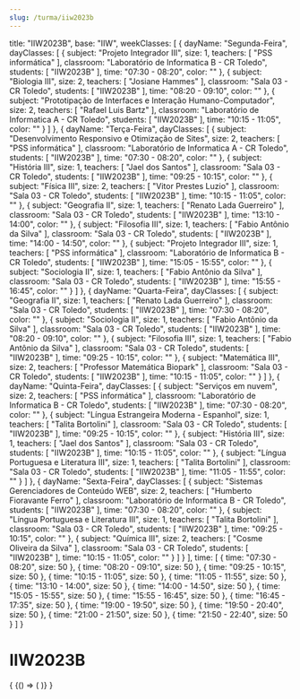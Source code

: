 ```yaml
---
slug: /turma/iiw2023b
---
```

  title: "IIW2023B",
  base: "IIW",
  weekClasses: [
    {
      dayName: "Segunda-Feira",
      dayClasses: [
        {
          subject: "Projeto Integrador III",
          size: 1,
          teachers: [
            "PSS informática"
          ],
          classroom: "Laboratório de Informatica B - CR Toledo",
          students: [
            "IIW2023B"
          ],
          time: "07:30 - 08:20",
          color: ""
        },
        {
          subject: "Biologia III",
          size: 2,
          teachers: [
            "Josiane Hammes"
          ],
          classroom: "Sala 03 - CR Toledo",
          students: [
            "IIW2023B"
          ],
          time: "08:20 - 09:10",
          color: ""
        },
        {
          subject: "Prototipação de Interfaces e Interação Humano-Computador",
          size: 2,
          teachers: [
            "Rafael Luis Bartz"
          ],
          classroom: "Laboratório de Informatica A - CR Toledo",
          students: [
            "IIW2023B"
          ],
          time: "10:15 - 11:05",
          color: ""
        }
      ]
    },
    {
      dayName: "Terça-Feira",
      dayClasses: [
        {
          subject: "Desenvolvimento Responsivo e Otimização de Sites",
          size: 2,
          teachers: [
            "PSS informática"
          ],
          classroom: "Laboratório de Informatica A - CR Toledo",
          students: [
            "IIW2023B"
          ],
          time: "07:30 - 08:20",
          color: ""
        },
        {
          subject: "História III",
          size: 1,
          teachers: [
            "Jael dos Santos"
          ],
          classroom: "Sala 03 - CR Toledo",
          students: [
            "IIW2023B"
          ],
          time: "09:25 - 10:15",
          color: ""
        },
        {
          subject: "Física III",
          size: 2,
          teachers: [
            "Vitor Prestes Luzio"
          ],
          classroom: "Sala 03 - CR Toledo",
          students: [
            "IIW2023B"
          ],
          time: "10:15 - 11:05",
          color: ""
        },
        {
          subject: "Geografia II",
          size: 1,
          teachers: [
            "Renato Lada Guerreiro"
          ],
          classroom: "Sala 03 - CR Toledo",
          students: [
            "IIW2023B"
          ],
          time: "13:10 - 14:00",
          color: ""
        },
        {
          subject: "Filosofia III",
          size: 1,
          teachers: [
            "Fabio Antônio da Silva"
          ],
          classroom: "Sala 03 - CR Toledo",
          students: [
            "IIW2023B"
          ],
          time: "14:00 - 14:50",
          color: ""
        },
        {
          subject: "Projeto Integrador III",
          size: 1,
          teachers: [
            "PSS informática"
          ],
          classroom: "Laboratório de Informatica B - CR Toledo",
          students: [
            "IIW2023B"
          ],
          time: "15:05 - 15:55",
          color: ""
        },
        {
          subject: "Sociologia II",
          size: 1,
          teachers: [
            "Fabio Antônio da Silva"
          ],
          classroom: "Sala 03 - CR Toledo",
          students: [
            "IIW2023B"
          ],
          time: "15:55 - 16:45",
          color: ""
        }
      ]
    },
    {
      dayName: "Quarta-Feira",
      dayClasses: [
        {
          subject: "Geografia II",
          size: 1,
          teachers: [
            "Renato Lada Guerreiro"
          ],
          classroom: "Sala 03 - CR Toledo",
          students: [
            "IIW2023B"
          ],
          time: "07:30 - 08:20",
          color: ""
        },
        {
          subject: "Sociologia II",
          size: 1,
          teachers: [
            "Fabio Antônio da Silva"
          ],
          classroom: "Sala 03 - CR Toledo",
          students: [
            "IIW2023B"
          ],
          time: "08:20 - 09:10",
          color: ""
        },
        {
          subject: "Filosofia III",
          size: 1,
          teachers: [
            "Fabio Antônio da Silva"
          ],
          classroom: "Sala 03 - CR Toledo",
          students: [
            "IIW2023B"
          ],
          time: "09:25 - 10:15",
          color: ""
        },
        {
          subject: "Matemática III",
          size: 2,
          teachers: [
            "Professor Matemática Biopark"
          ],
          classroom: "Sala 03 - CR Toledo",
          students: [
            "IIW2023B"
          ],
          time: "10:15 - 11:05",
          color: ""
        }
      ]
    },
    {
      dayName: "Quinta-Feira",
      dayClasses: [
        {
          subject: "Serviços em nuvem",
          size: 2,
          teachers: [
            "PSS informática"
          ],
          classroom: "Laboratório de Informatica B - CR Toledo",
          students: [
            "IIW2023B"
          ],
          time: "07:30 - 08:20",
          color: ""
        },
        {
          subject: "Língua Estrangeira Moderna - Espanhol",
          size: 1,
          teachers: [
            "Talita Bortolini"
          ],
          classroom: "Sala 03 - CR Toledo",
          students: [
            "IIW2023B"
          ],
          time: "09:25 - 10:15",
          color: ""
        },
        {
          subject: "História III",
          size: 1,
          teachers: [
            "Jael dos Santos"
          ],
          classroom: "Sala 03 - CR Toledo",
          students: [
            "IIW2023B"
          ],
          time: "10:15 - 11:05",
          color: ""
        },
        {
          subject: "Língua Portuguesa e Literatura III",
          size: 1,
          teachers: [
            "Talita Bortolini"
          ],
          classroom: "Sala 03 - CR Toledo",
          students: [
            "IIW2023B"
          ],
          time: "11:05 - 11:55",
          color: ""
        }
      ]
    },
    {
      dayName: "Sexta-Feira",
      dayClasses: [
        {
          subject: "Sistemas Gerenciadores de Conteúdo WEB",
          size: 2,
          teachers: [
            "Humberto Fioravante Ferro"
          ],
          classroom: "Laboratório de Informatica B - CR Toledo",
          students: [
            "IIW2023B"
          ],
          time: "07:30 - 08:20",
          color: ""
        },
        {
          subject: "Língua Portuguesa e Literatura III",
          size: 1,
          teachers: [
            "Talita Bortolini"
          ],
          classroom: "Sala 03 - CR Toledo",
          students: [
            "IIW2023B"
          ],
          time: "09:25 - 10:15",
          color: ""
        },
        {
          subject: "Química III",
          size: 2,
          teachers: [
            "Cosme Oliveira da Silva"
          ],
          classroom: "Sala 03 - CR Toledo",
          students: [
            "IIW2023B"
          ],
          time: "10:15 - 11:05",
          color: ""
        }
      ]
    }
  ],
  time: [
    {
      time: "07:30 - 08:20",
      size: 50
    },
    {
      time: "08:20 - 09:10",
      size: 50
    },
    {
      time: "09:25 - 10:15",
      size: 50
    },
    {
      time: "10:15 - 11:05",
      size: 50
    },
    {
      time: "11:05 - 11:55",
      size: 50
    },
    {
      time: "13:10 - 14:00",
      size: 50
    },
    {
      time: "14:00 - 14:50",
      size: 50
    },
    {
      time: "15:05 - 15:55",
      size: 50
    },
    {
      time: "15:55 - 16:45",
      size: 50
    },
    {
      time: "16:45 - 17:35",
      size: 50
    },
    {
      time: "19:00 - 19:50",
      size: 50
    },
    {
      time: "19:50 - 20:40",
      size: 50
    },
    {
      time: "21:00 - 21:50",
      size: 50
    },
    {
      time: "21:50 - 22:40",
      size: 50
    }
  ]
}

# IIW2023B

<div>
  {
    <BrowserOnly>
      {() => (
        <Grid
          title={data.title}
          weekClasses={data.weekClasses}
          time={data.time}
        />
      )}
    </BrowserOnly>
  }
</div>
